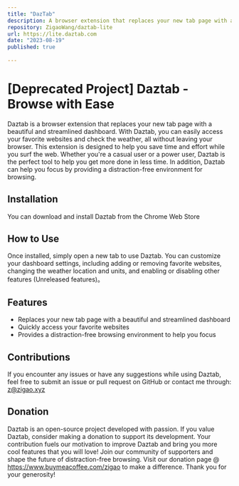 ```yaml
---
title: "DazTab"
description: A browser extension that replaces your new tab page with a beautiful and streamlined dashboard.
repository: ZigaoWang/daztab-lite
url: https://lite.daztab.com
date: "2023-08-19"
published: true
  
---
```

# [Deprecated Project] Daztab - Browse with Ease

Daztab is a browser extension that replaces your new tab page with a beautiful and streamlined dashboard. With Daztab, you can easily access your favorite websites and check the weather, all without leaving your browser. This extension is designed to help you save time and effort while you surf the web. Whether you're a casual user or a power user, Daztab is the perfect tool to help you get more done in less time. In addition, Daztab can help you focus by providing a distraction-free environment for browsing.

## Installation

You can download and install Daztab from the Chrome Web Store

## How to Use

Once installed, simply open a new tab to use Daztab. You can customize your dashboard settings, including adding or removing favorite websites, changing the weather location and units, and enabling or disabling other features (Unreleased features)。

## Features

- Replaces your new tab page with a beautiful and streamlined dashboard
- Quickly access your favorite websites
- Provides a distraction-free browsing environment to help you focus

## Contributions

If you encounter any issues or have any suggestions while using Daztab, feel free to submit an issue or pull request on GitHub or contact me through: z@zigao.xyz

## Donation

Daztab is an open-source project developed with passion. If you value Daztab, consider making a donation to support its development. Your contribution fuels our motivation to improve Daztab and bring you more cool features that you will love! Join our community of supporters and shape the future of distraction-free browsing. Visit our donation page @ https://www.buymeacoffee.com/zigao to make a difference. Thank you for your generosity!
